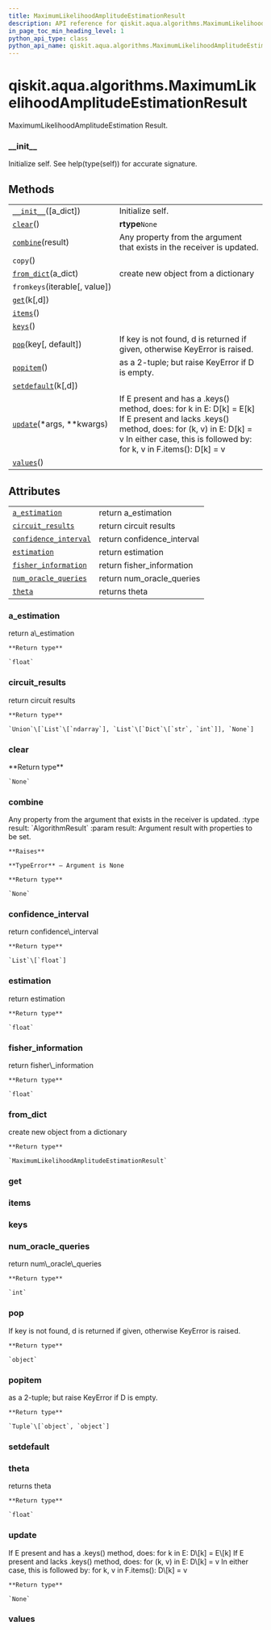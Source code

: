 ```yaml
---
title: MaximumLikelihoodAmplitudeEstimationResult
description: API reference for qiskit.aqua.algorithms.MaximumLikelihoodAmplitudeEstimationResult
in_page_toc_min_heading_level: 1
python_api_type: class
python_api_name: qiskit.aqua.algorithms.MaximumLikelihoodAmplitudeEstimationResult
---
```


<span id="qiskit-aqua-algorithms-maximumlikelihoodamplitudeestimationresult" />

# qiskit.aqua.algorithms.MaximumLikelihoodAmplitudeEstimationResult

<Class id="qiskit.aqua.algorithms.MaximumLikelihoodAmplitudeEstimationResult" isDedicatedPage={true} github="https://github.com/qiskit-community/qiskit-aqua/tree/stable/0.8/qiskit/aqua/algorithms/amplitude_estimators/mlae.py" signature="MaximumLikelihoodAmplitudeEstimationResult(a_dict=None)">
  MaximumLikelihoodAmplitudeEstimation Result.

  ### \_\_init\_\_

  <Function id="qiskit.aqua.algorithms.MaximumLikelihoodAmplitudeEstimationResult.__init__" signature="__init__(a_dict=None)">
    Initialize self. See help(type(self)) for accurate signature.
  </Function>

  ## Methods

  |                                                                                                                                                                                      |                                                                                                                                                                                                                      |
  | ------------------------------------------------------------------------------------------------------------------------------------------------------------------------------------ | -------------------------------------------------------------------------------------------------------------------------------------------------------------------------------------------------------------------- |
  | [`__init__`](#qiskit.aqua.algorithms.MaximumLikelihoodAmplitudeEstimationResult.__init__ "qiskit.aqua.algorithms.MaximumLikelihoodAmplitudeEstimationResult.__init__")(\[a\_dict])   | Initialize self.                                                                                                                                                                                                     |
  | [`clear`](#qiskit.aqua.algorithms.MaximumLikelihoodAmplitudeEstimationResult.clear "qiskit.aqua.algorithms.MaximumLikelihoodAmplitudeEstimationResult.clear")()                      | **rtype**`None`                                                                                                                                                                                                      |
  | [`combine`](#qiskit.aqua.algorithms.MaximumLikelihoodAmplitudeEstimationResult.combine "qiskit.aqua.algorithms.MaximumLikelihoodAmplitudeEstimationResult.combine")(result)          | Any property from the argument that exists in the receiver is updated.                                                                                                                                               |
  | `copy`()                                                                                                                                                                             |                                                                                                                                                                                                                      |
  | [`from_dict`](#qiskit.aqua.algorithms.MaximumLikelihoodAmplitudeEstimationResult.from_dict "qiskit.aqua.algorithms.MaximumLikelihoodAmplitudeEstimationResult.from_dict")(a\_dict)   | create new object from a dictionary                                                                                                                                                                                  |
  | `fromkeys`(iterable\[, value])                                                                                                                                                       |                                                                                                                                                                                                                      |
  | [`get`](#qiskit.aqua.algorithms.MaximumLikelihoodAmplitudeEstimationResult.get "qiskit.aqua.algorithms.MaximumLikelihoodAmplitudeEstimationResult.get")(k\[,d])                      |                                                                                                                                                                                                                      |
  | [`items`](#qiskit.aqua.algorithms.MaximumLikelihoodAmplitudeEstimationResult.items "qiskit.aqua.algorithms.MaximumLikelihoodAmplitudeEstimationResult.items")()                      |                                                                                                                                                                                                                      |
  | [`keys`](#qiskit.aqua.algorithms.MaximumLikelihoodAmplitudeEstimationResult.keys "qiskit.aqua.algorithms.MaximumLikelihoodAmplitudeEstimationResult.keys")()                         |                                                                                                                                                                                                                      |
  | [`pop`](#qiskit.aqua.algorithms.MaximumLikelihoodAmplitudeEstimationResult.pop "qiskit.aqua.algorithms.MaximumLikelihoodAmplitudeEstimationResult.pop")(key\[, default])             | If key is not found, d is returned if given, otherwise KeyError is raised.                                                                                                                                           |
  | [`popitem`](#qiskit.aqua.algorithms.MaximumLikelihoodAmplitudeEstimationResult.popitem "qiskit.aqua.algorithms.MaximumLikelihoodAmplitudeEstimationResult.popitem")()                | as a 2-tuple; but raise KeyError if D is empty.                                                                                                                                                                      |
  | [`setdefault`](#qiskit.aqua.algorithms.MaximumLikelihoodAmplitudeEstimationResult.setdefault "qiskit.aqua.algorithms.MaximumLikelihoodAmplitudeEstimationResult.setdefault")(k\[,d]) |                                                                                                                                                                                                                      |
  | [`update`](#qiskit.aqua.algorithms.MaximumLikelihoodAmplitudeEstimationResult.update "qiskit.aqua.algorithms.MaximumLikelihoodAmplitudeEstimationResult.update")(\*args, \*\*kwargs) | If E present and has a .keys() method, does: for k in E: D\[k] = E\[k] If E present and lacks .keys() method, does: for (k, v) in E: D\[k] = v In either case, this is followed by: for k, v in F.items(): D\[k] = v |
  | [`values`](#qiskit.aqua.algorithms.MaximumLikelihoodAmplitudeEstimationResult.values "qiskit.aqua.algorithms.MaximumLikelihoodAmplitudeEstimationResult.values")()                   |                                                                                                                                                                                                                      |

  ## Attributes

  |                                                                                                                                                                                                         |                             |
  | ------------------------------------------------------------------------------------------------------------------------------------------------------------------------------------------------------- | --------------------------- |
  | [`a_estimation`](#qiskit.aqua.algorithms.MaximumLikelihoodAmplitudeEstimationResult.a_estimation "qiskit.aqua.algorithms.MaximumLikelihoodAmplitudeEstimationResult.a_estimation")                      | return a\_estimation        |
  | [`circuit_results`](#qiskit.aqua.algorithms.MaximumLikelihoodAmplitudeEstimationResult.circuit_results "qiskit.aqua.algorithms.MaximumLikelihoodAmplitudeEstimationResult.circuit_results")             | return circuit results      |
  | [`confidence_interval`](#qiskit.aqua.algorithms.MaximumLikelihoodAmplitudeEstimationResult.confidence_interval "qiskit.aqua.algorithms.MaximumLikelihoodAmplitudeEstimationResult.confidence_interval") | return confidence\_interval |
  | [`estimation`](#qiskit.aqua.algorithms.MaximumLikelihoodAmplitudeEstimationResult.estimation "qiskit.aqua.algorithms.MaximumLikelihoodAmplitudeEstimationResult.estimation")                            | return estimation           |
  | [`fisher_information`](#qiskit.aqua.algorithms.MaximumLikelihoodAmplitudeEstimationResult.fisher_information "qiskit.aqua.algorithms.MaximumLikelihoodAmplitudeEstimationResult.fisher_information")    | return fisher\_information  |
  | [`num_oracle_queries`](#qiskit.aqua.algorithms.MaximumLikelihoodAmplitudeEstimationResult.num_oracle_queries "qiskit.aqua.algorithms.MaximumLikelihoodAmplitudeEstimationResult.num_oracle_queries")    | return num\_oracle\_queries |
  | [`theta`](#qiskit.aqua.algorithms.MaximumLikelihoodAmplitudeEstimationResult.theta "qiskit.aqua.algorithms.MaximumLikelihoodAmplitudeEstimationResult.theta")                                           | returns theta               |

  ### a\_estimation

  <Function id="qiskit.aqua.algorithms.MaximumLikelihoodAmplitudeEstimationResult.a_estimation" signature="property a_estimation">
    return a\_estimation

    **Return type**

    `float`
  </Function>

  ### circuit\_results

  <Function id="qiskit.aqua.algorithms.MaximumLikelihoodAmplitudeEstimationResult.circuit_results" signature="property circuit_results">
    return circuit results

    **Return type**

    `Union`\[`List`\[`ndarray`], `List`\[`Dict`\[`str`, `int`]], `None`]
  </Function>

  ### clear

  <Function id="qiskit.aqua.algorithms.MaximumLikelihoodAmplitudeEstimationResult.clear" signature="clear()">
    **Return type**

    `None`
  </Function>

  ### combine

  <Function id="qiskit.aqua.algorithms.MaximumLikelihoodAmplitudeEstimationResult.combine" signature="combine(result)">
    Any property from the argument that exists in the receiver is updated. :type result: `AlgorithmResult` :param result: Argument result with properties to be set.

    **Raises**

    **TypeError** – Argument is None

    **Return type**

    `None`
  </Function>

  ### confidence\_interval

  <Function id="qiskit.aqua.algorithms.MaximumLikelihoodAmplitudeEstimationResult.confidence_interval" signature="property confidence_interval">
    return confidence\_interval

    **Return type**

    `List`\[`float`]
  </Function>

  ### estimation

  <Function id="qiskit.aqua.algorithms.MaximumLikelihoodAmplitudeEstimationResult.estimation" signature="property estimation">
    return estimation

    **Return type**

    `float`
  </Function>

  ### fisher\_information

  <Function id="qiskit.aqua.algorithms.MaximumLikelihoodAmplitudeEstimationResult.fisher_information" signature="property fisher_information">
    return fisher\_information

    **Return type**

    `float`
  </Function>

  ### from\_dict

  <Function id="qiskit.aqua.algorithms.MaximumLikelihoodAmplitudeEstimationResult.from_dict" signature="static from_dict(a_dict)">
    create new object from a dictionary

    **Return type**

    `MaximumLikelihoodAmplitudeEstimationResult`
  </Function>

  ### get

  <Function id="qiskit.aqua.algorithms.MaximumLikelihoodAmplitudeEstimationResult.get" signature="get(k[, d]) → D[k] if k in D, else d. d defaults to None." />

  ### items

  <Function id="qiskit.aqua.algorithms.MaximumLikelihoodAmplitudeEstimationResult.items" signature="items() → a set-like object providing a view on D’s items" />

  ### keys

  <Function id="qiskit.aqua.algorithms.MaximumLikelihoodAmplitudeEstimationResult.keys" signature="keys() → a set-like object providing a view on D’s keys" />

  ### num\_oracle\_queries

  <Function id="qiskit.aqua.algorithms.MaximumLikelihoodAmplitudeEstimationResult.num_oracle_queries" signature="property num_oracle_queries">
    return num\_oracle\_queries

    **Return type**

    `int`
  </Function>

  ### pop

  <Function id="qiskit.aqua.algorithms.MaximumLikelihoodAmplitudeEstimationResult.pop" signature="pop(key, default=None)">
    If key is not found, d is returned if given, otherwise KeyError is raised.

    **Return type**

    `object`
  </Function>

  ### popitem

  <Function id="qiskit.aqua.algorithms.MaximumLikelihoodAmplitudeEstimationResult.popitem" signature="popitem()">
    as a 2-tuple; but raise KeyError if D is empty.

    **Return type**

    `Tuple`\[`object`, `object`]
  </Function>

  ### setdefault

  <Function id="qiskit.aqua.algorithms.MaximumLikelihoodAmplitudeEstimationResult.setdefault" signature="setdefault(k[, d]) → D.get(k,d), also set D[k]=d if k not in D" />

  ### theta

  <Function id="qiskit.aqua.algorithms.MaximumLikelihoodAmplitudeEstimationResult.theta" signature="property theta">
    returns theta

    **Return type**

    `float`
  </Function>

  ### update

  <Function id="qiskit.aqua.algorithms.MaximumLikelihoodAmplitudeEstimationResult.update" signature="update(*args, **kwargs)">
    If E present and has a .keys() method, does: for k in E: D\[k] = E\[k] If E present and lacks .keys() method, does: for (k, v) in E: D\[k] = v In either case, this is followed by: for k, v in F.items(): D\[k] = v

    **Return type**

    `None`
  </Function>

  ### values

  <Function id="qiskit.aqua.algorithms.MaximumLikelihoodAmplitudeEstimationResult.values" signature="values() → an object providing a view on D’s values" />
</Class>

